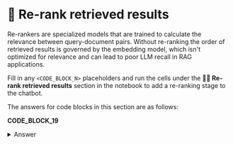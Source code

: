 
# 🦹 Re-rank retrieved results

Re-rankers are specialized models that are trained to calculate the relevance between query-document pairs. Without re-ranking the order of retrieved results is governed by the embedding model, which isn't optimized for relevance and can lead to poor LLM recall in RAG applications.

Fill in any `<CODE_BLOCK_N>` placeholders and run the cells under the **🦹‍♀️ Re-rank retrieved results** section in the notebook to add a re-ranking stage to the chatbot.

The answers for code blocks in this section are as follows:

**CODE_BLOCK_19**

<details>
<summary>Answer</summary>
<div>
```python
rerank_model.rank(
    user_query, documents, return_documents=True, top_k=5
)
```
<InfoButton title="Reranking Documents" message={`This code re-ranks a list of documents based on a user query. Let's break it down:

- rerank_model: This is the re-ranking model you've defined earlier
- user_query: This is the query you want to re-rank the documents for

For example, if you had this query:

\`\`\`python
user_query = "What is MongoDB Atlas?"
\`\`\`

The rerank_model.rank() method would return a list of documents that are contextually relevant to the query.

\`\`\`python
[
    {"_id": 1, "body": "MongoDB Atlas is a cloud-based database platform that provides a scalable and flexible database solution for modern applications."},
    {"_id": 5, "body": "MongoDB's flexible schema design allows for rapid development and iteration, especially in agile environments."},
    {"_id": 3, "body": "MongoDB is a NoSQL database that uses a document-oriented data model, making it ideal for handling unstructured data."},
    {"_id": 2, "body": "PostgreSQL is an open-source relational database known for its robustness and SQL compliance."},
    {"_id": 4, "body": "Amazon RDS offers a managed database service for several database engines, including MySQL and PostgreSQL."},
]
\`\`\`

This list of documents can then be used to generate an answer to the user query.

`} />

</div>
</details>